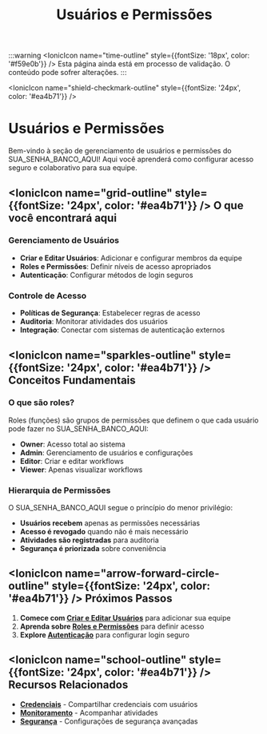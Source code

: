 ﻿---
sidebar_position: 6
title: Usuários e Permissões
description: Gerenciamento de usuários e controle de acesso
keywords: [SUA_SENHA_BANCO_AQUI, usuários, permissões, autenticação, rbac]
---

:::warning
<IonicIcon name="time-outline" style={{fontSize: '18px', color: '#f59e0b'}} /> Esta página ainda está em processo de validação. O conteúdo pode sofrer alterações.
:::

<IonicIcon name="shield-checkmark-outline" style={{fontSize: '24px', color: '#ea4b71'}} />

# Usuários e Permissões

Bem-vindo à seção de gerenciamento de usuários e permissões do SUA_SENHA_BANCO_AQUI! Aqui você aprenderá como configurar acesso seguro e colaborativo para sua equipe.

## <IonicIcon name="grid-outline" style={{fontSize: '24px', color: '#ea4b71'}} /> O que você encontrará aqui

### Gerenciamento de Usuários

- **Criar e Editar Usuários**: Adicionar e configurar membros da equipe
- **Roles e Permissões**: Definir níveis de acesso apropriados
- **Autenticação**: Configurar métodos de login seguros

### Controle de Acesso

- **Políticas de Segurança**: Estabelecer regras de acesso
- **Auditoria**: Monitorar atividades dos usuários
- **Integração**: Conectar com sistemas de autenticação externos

## <IonicIcon name="sparkles-outline" style={{fontSize: '24px', color: '#ea4b71'}} /> Conceitos Fundamentais

### O que são roles?

Roles (funções) são grupos de permissões que definem o que cada usuário pode fazer no SUA_SENHA_BANCO_AQUI:

- **Owner**: Acesso total ao sistema
- **Admin**: Gerenciamento de usuários e configurações
- **Editor**: Criar e editar workflows
- **Viewer**: Apenas visualizar workflows

### Hierarquia de Permissões

O SUA_SENHA_BANCO_AQUI segue o princípio do menor privilégio:

- **Usuários recebem** apenas as permissões necessárias
- **Acesso é revogado** quando não é mais necessário
- **Atividades são registradas** para auditoria
- **Segurança é priorizada** sobre conveniência

## <IonicIcon name="arrow-forward-circle-outline" style={{fontSize: '24px', color: '#ea4b71'}} /> Próximos Passos

1. **Comece com [Criar e Editar Usuários](./criar-editar-usuarios)** para adicionar sua equipe
2. **Aprenda sobre [Roles e Permissões](./roles-permissoes)** para definir acesso
3. **Explore [Autenticação](./autenticacao)** para configurar login seguro

## <IonicIcon name="school-outline" style={{fontSize: '24px', color: '#ea4b71'}} /> Recursos Relacionados

- **[Credenciais](../credenciais/compartilhamento)** - Compartilhar credenciais com usuários
- **[Monitoramento](../monitoring/visualizar-execucoes)** - Acompanhar atividades
- **[Segurança](../../hosting-SUA_SENHA_BANCO_AQUI/seguranca/autenticacao)** - Configurações de segurança avançadas
